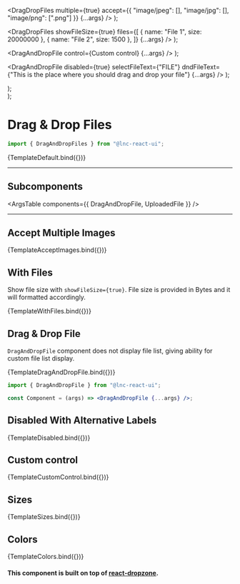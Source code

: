
<Meta title="Inputs/Drag & Drop Files" component={DragDropFiles} />


  <DragDropFiles
    multiple={true}
    accept={{ "image/jpeg": [], "image/jpg": [], "image/png": [".png"] }}
    {...args}
  />
);

  <DragDropFiles
    showFileSize={true}
    files={[
      { name: "File 1", size: 20000000 },
      { name: "File 2", size: 1500 },
    ]}
    {...args}
  />
);


  <DragAndDropFile control={<Chip>Custom control</Chip>} {...args} />
);

  <DragAndDropFile
    disabled={true}
    selectFileText={"FILE"}
    dndFileText={"This is the place where you should drag and drop your file"}
    {...args}
  />
);

  <div>
    <DragDropFiles {...args} size="small" />
    <DragDropFiles {...args} size="medium" />
    <DragDropFiles {...args} size="large" />
  </div>
);

  <div>
    <DragDropFiles {...args} color="primary" />
    <DragDropFiles {...args} color="secondary" />
    <DragDropFiles {...args} color="success" />
    <DragDropFiles {...args} color="warning" />
    <DragDropFiles {...args} color="danger" />
    <DragDropFiles {...args} color="information" />
    <DragDropFiles {...args} color="neutral" />
  </div>
);

# Drag & Drop Files

```jsx
import { DragAndDropFiles } from "@lnc-react-ui";
```

<Canvas>
  <Story name="Default">{TemplateDefault.bind({})}</Story>
</Canvas>

<ArgsTable story="Default" />

---

## Subcomponents

<ArgsTable components={{ DragAndDropFile, UploadedFile }} />

---

## Accept Multiple Images

<Canvas withSource="open">
  <Story name="Accept Images" args={{}}>
    {TemplateAcceptImages.bind({})}
  </Story>
</Canvas>

## With Files

Show file size with `showFileSize={true}`. File size is provided in Bytes and it will formatted accordingly.

<Canvas withSource="open">
  <Story name="With Files" args={{}}>
    {TemplateWithFiles.bind({})}
  </Story>
</Canvas>

## Drag & Drop File

`DragAndDropFile` component does not display file list, giving ability for custom file list display.

<Story name="Drag and Drop File">{TemplateDragAndDropFile.bind({})}</Story>

```jsx
import { DragAndDropFile } from "@lnc-react-ui";

const Component = (args) => <DragAndDropFile {...args} />;
```

<ArgsTable story="Drag and Drop File" />

## Disabled With Alternative Labels

<Canvas>
  <Story name="Disabled With Alternative Labels" args={{}}>
    {TemplateDisabled.bind({})}
  </Story>
</Canvas>

## Custom control

<Canvas>
  <Story name="Custom control" args={{}}>
    {TemplateCustomControl.bind({})}
  </Story>
</Canvas>

## Sizes

<Canvas>
  <Story name="Sizes">{TemplateSizes.bind({})}</Story>
</Canvas>

## Colors

<Canvas>
  <Story name="Colors">{TemplateColors.bind({})}</Story>
</Canvas>

#### This component is built on top of [react-dropzone](https://react-dropzone.js.org/).
